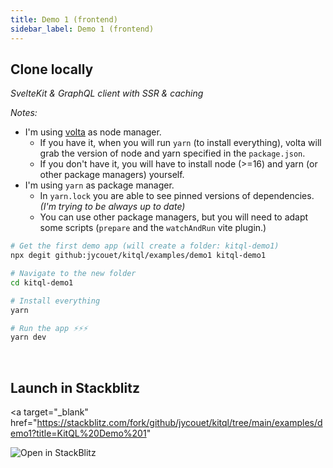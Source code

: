 ```yaml
---
title: Demo 1 (frontend)
sidebar_label: Demo 1 (frontend)
---
```


## Clone locally

_SvelteKit & GraphQL client with SSR & caching_

_Notes:_

- I'm using [volta](https://volta.sh/) as node manager.
  - If you have it, when you will run `yarn` (to install everything), volta will grab the version of node and yarn specified in the `package.json`.
  - If you don't have it, you will have to install node (>=16) and yarn (or other package managers) yourself.
- I'm using `yarn` as package manager.
  - In `yarn.lock` you are able to see pinned versions of dependencies. _(I'm trying to be always up to date)_
  - You can use other package managers, but you will need to adapt some scripts (`prepare` and the `watchAndRun` vite plugin.)

```bash
# Get the first demo app (will create a folder: kitql-demo1)
npx degit github:jycouet/kitql/examples/demo1 kitql-demo1

# Navigate to the new folder
cd kitql-demo1

# Install everything
yarn

# Run the app ⚡⚡⚡
yarn dev
```

<p>&nbsp;</p>

## Launch in Stackblitz

<a
  target="_blank"
  href="https://stackblitz.com/fork/github/jycouet/kitql/tree/main/examples/demo1?title=KitQL%20Demo%201"
>
  <img src="https://developer.stackblitz.com/img/open_in_stackblitz.svg" alt="Open in StackBlitz" />
</a>

